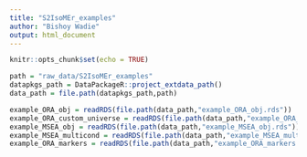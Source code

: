 ```yaml
---
title: "S2IsoMEr_examples"
author: "Bishoy Wadie"
output: html_document
---
```


```r
knitr::opts_chunk$set(echo = TRUE)
```

```r
path = "raw_data/S2IsoMEr_examples"
datapkgs_path = DataPackageR::project_extdata_path()
data_path = file.path(datapkgs_path,path)

example_ORA_obj = readRDS(file.path(data_path,"example_ORA_obj.rds"))
example_ORA_custom_universe = readRDS(file.path(data_path,"example_ORA_custom_universe.rds"))
example_MSEA_obj = readRDS(file.path(data_path,"example_MSEA_obj.rds"))
example_MSEA_multicond = readRDS(file.path(data_path,"example_MSEA_multicond_res.rds"))
example_ORA_markers = readRDS(file.path(data_path,"example_ORA_markers.rds"))
```


